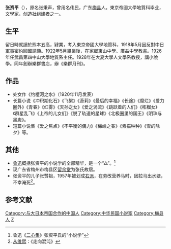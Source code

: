 '''张资平'''（{{bd|1893年|5月24日|1959年|12月2日|catIdx=Z张}}），原名张秉声，曾用名伟民，广东[[梅县|梅县]]人。東京帝國大學地質科毕业，文學家，[[创造社|创造社]]组建者之一。

== 生平 ==
留日時就讀於熊本五高，肄業，考入東京帝國大學地質科，1918年5月因反對中日軍事密約回國請願。1922年5月畢業後，在家鄉東山中學、廣益中學教書。1926年任武昌第四中山大學地質系主任。1928年在大夏大學人文學系教授，講小說學。同年創辦樂群書店，辦《樂群月刊》。
==作品==
*处女作《约檀河之水》（1920年11月发表）
*长篇小说《冲积期化石》《飞絮》《苔莉》《最后的幸福》《长途》《糜烂》《爱力圈外》《青春》《红雾》《天孙之女》《爱之涡流》《跳跃着的人们》《柘榴女》《群星乱飞》《上帝的儿女们》《脱了轨道的星球》《北极圈里的国王》《明珠与黑炭》。
*短篇小说集《爱之焦点》《不平衡的偶力》《梅岭之春》《素描种种》《雪的除夕》等。

==其他==
* [[鲁迅|鲁迅]]概括张资平的小说学的全部精华，是一个“△”。<ref>鲁迅《[[二心集|二心集]]》张资平氏的“小说学”</ref>
* 现广东省梅州市梅县区[[留余堂|留余堂]]为张氏故居。
* 张资平的儿子张赞祖，1957年被划成[[右派|右派]]，在劳改营养马时，因拉马出水塘，不幸淹死<ref>[[从维熙|从维熙]]：《走向混沌》</ref>。

==参考文献==
{{reflist}}

{{中国近现代文学}}
{{DEFAULTSORT:Zhang}}
[[Category:与大日本帝国合作的中国人|Category:与大日本帝国合作的中国人]]
[[Category:中华民国小说家|Category:中华民国小说家]]
[[Category:梅县人|Category:梅县人]]
[[Category:张姓|Z]]